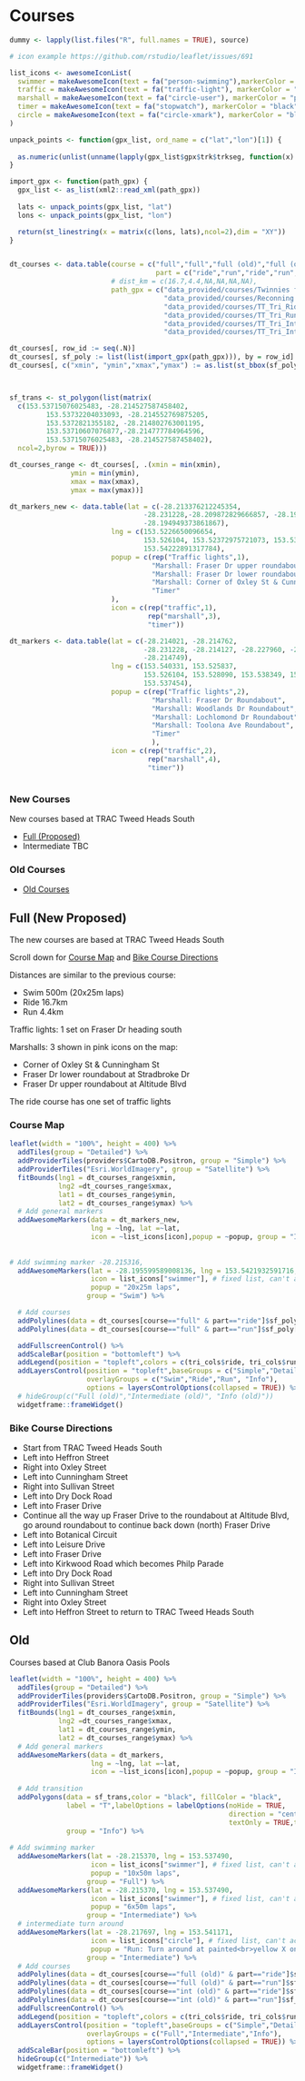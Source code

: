 # Courses {#courses}

<!-- See the [FAQ page](http://www.twintownstriathlon.org.au/?page_id=28){target="_blank"} for more info and the  [official description](http://www.twintownstriathlon.org.au/?page_id=3809){target="_blank"} of the full course. -->

```r

dummy <- lapply(list.files("R", full.names = TRUE), source)

# icon example https://github.com/rstudio/leaflet/issues/691

list_icons <- awesomeIconList(
  swimmer = makeAwesomeIcon(text = fa("person-swimming"),markerColor = "blue"),
  traffic = makeAwesomeIcon(text = fa("traffic-light"), markerColor = "black"),
  marshall = makeAwesomeIcon(text = fa("circle-user"), markerColor = "pink"),
  timer = makeAwesomeIcon(text = fa("stopwatch"), markerColor = "black"),
  circle = makeAwesomeIcon(text = fa("circle-xmark"), markerColor = "black", iconColor = "yellow")
)

unpack_points <- function(gpx_list, ord_name = c("lat","lon")[1]) {
  
  as.numeric(unlist(unname(lapply(gpx_list$gpx$trk$trkseg, function(x) attr(x, ord_name)))))
}

import_gpx <- function(path_gpx) {
  gpx_list <- as_list(xml2::read_xml(path_gpx))
  
  lats <- unpack_points(gpx_list, "lat")
  lons <- unpack_points(gpx_list, "lon")

  return(st_linestring(x = matrix(c(lons, lats),ncol=2),dim = "XY"))
}


dt_courses <- data.table(course = c("full","full","full (old)","full (old)","int (old)","int (old)"),
                                    part = c("ride","run","ride","run","ride","run"),
                         # dist_km = c(16.7,4.4,NA,NA,NA,NA),
                         path_gpx = c("data_provided/courses/Twinnies full proposed.gpx",
                                      "data_provided/courses/Reconning.gpx",
                                      "data_provided/courses/TT_Tri_Ride.gpx",
                                      "data_provided/courses/TT_Tri_Run.gpx",
                                      "data_provided/courses/TT_Tri_Intermediate_Ride.gpx",
                                      "data_provided/courses/TT_Tri_Intermediate_Run.gpx"))

dt_courses[, row_id := seq(.N)]
dt_courses[, sf_poly := list(list(import_gpx(path_gpx))), by = row_id]
dt_courses[, c("xmin", "ymin","xmax","ymax") := as.list(st_bbox(sf_poly[[1]])), by = row_id]



sf_trans <- st_polygon(list(matrix(
  c(153.53715076025483, -28.214527587458402, 
         153.53732204033093, -28.214552769875205, 
         153.5372821355182, -28.214802763001195, 
         153.53710607076877,-28.214777784964596, 
         153.53715076025483, -28.214527587458402),
  ncol=2,byrow = TRUE)))

dt_courses_range <- dt_courses[, .(xmin = min(xmin),
               ymin = min(ymin),
               xmax = max(xmax),
               ymax = max(ymax))]

dt_markers_new <- data.table(lat = c(-28.213376212245354, 
                                 -28.231228,-28.209872829666857, -28.19393845224043,
                                 -28.194949373861867),
                         lng = c(153.5226650096654,
                                 153.526104, 153.52372975721073, 153.53884997902225,
                                 153.54222891317784),
                         popup = c(rep("Traffic lights",1),
                                   "Marshall: Fraser Dr upper roundabout at Altitude Blvd",
                                   "Marshall: Fraser Dr lower roundabout at Stradbroke Dr",
                                   "Marshall: Corner of Oxley St & Cunningham St",
                                   "Timer"
                         ),
                         icon = c(rep("traffic",1),
                                  rep("marshall",3),
                                  "timer"))

dt_markers <- data.table(lat = c(-28.214021, -28.214762,
                                 -28.231228, -28.214127, -28.227960, -28.216583,
                                 -28.214749),
                         lng = c(153.540331, 153.525837,
                                 153.526104, 153.528090, 153.538349, 153.541749,
                                 153.537454),
                         popup = c(rep("Traffic lights",2),
                                   "Marshall: Fraser Dr Roundabout",
                                   "Marshall: Woodlands Dr Roundabout",
                                   "Marshall: Lochlomond Dr Roundabout",
                                   "Marshall: Toolona Ave Roundabout",
                                   "Timer"
                                   ),
                         icon = c(rep("traffic",2),
                                  rep("marshall",4),
                                  "timer"))



```

### New Courses

New courses based at TRAC Tweed Heads South

- [Full (Proposed)](#course-full-new)
- Intermediate TBC

### Old Courses

- [Old Courses](#course-old)


## Full (New Proposed) {#course-full-new}

The new courses are based at TRAC Tweed Heads South

Scroll down for [Course Map](#map-full-new) and [Bike Course Directions](#course-directions-full-new)

Distances are similar to the previous course:

- Swim 500m (20x25m laps)
- Ride 16.7km
- Run 4.4km

Traffic lights: 1 set on Fraser Dr heading south

Marshalls: 3 shown in pink icons on the map:

- Corner of Oxley St & Cunningham St
- Fraser Dr lower roundabout at Stradbroke Dr
- Fraser Dr upper roundabout at Altitude Blvd

The ride course has one set of traffic lights 

### Course Map {#map-full-new}

```r
leaflet(width = "100%", height = 400) %>% 
  addTiles(group = "Detailed") %>% 
  addProviderTiles(providers$CartoDB.Positron, group = "Simple") %>% 
  addProviderTiles("Esri.WorldImagery", group = "Satellite") %>% 
  fitBounds(lng1 = dt_courses_range$xmin,
            lng2 =dt_courses_range$xmax,
            lat1 = dt_courses_range$ymin,
            lat2 = dt_courses_range$ymax) %>% 
  # Add general markers
  addAwesomeMarkers(data = dt_markers_new,
                    lng = ~lng, lat =~lat,
                    icon = ~list_icons[icon],popup = ~popup, group = "Info") %>% 
  
  
# Add swimming marker -28.215316, 
  addAwesomeMarkers(lat = -28.195599589008136, lng = 153.5421932591716,
                    icon = list_icons["swimmer"], # fixed list, can't accept hex
                    popup = "20x25m laps",
                   group = "Swim") %>%

  # Add courses
  addPolylines(data = dt_courses[course=="full" & part=="ride"]$sf_poly[[1]], color = tri_cols$ride, group = "Ride") %>% 
  addPolylines(data = dt_courses[course=="full" & part=="run"]$sf_poly[[1]], color = tri_cols$run, group = "Run") %>% 

  addFullscreenControl() %>% 
  addScaleBar(position = "bottomleft") %>% 
  addLegend(position = "topleft",colors = c(tri_cols$ride, tri_cols$run),labels = c("Ride","Run")) %>%
  addLayersControl(position = "topleft",baseGroups = c("Simple","Detailed", "Satellite"),
                   overlayGroups = c("Swim","Ride","Run", "Info"),
                   options = layersControlOptions(collapsed = TRUE)) %>% 
  # hideGroup(c("Full (old)","Intermediate (old)", "Info (old)"))
  widgetframe::frameWidget()
```

### Bike Course Directions {#course-directions-full-new}

- Start from TRAC Tweed Heads South
- Left into Heffron Street
- Right into Oxley Street
- Left into Cunningham Street
- Right into Sullivan Street
- Left into Dry Dock Road
- Left into Fraser Drive
- Continue all the way up Fraser Drive to the roundabout at Altitude Blvd, go around roundabout to continue back down (north) Fraser Drive
- Left into Botanical Circuit
- Left into Leisure Drive
- Left into Fraser Drive
- Left into Kirkwood Road which becomes Philp Parade
- Left into Dry Dock Road
- Right into Sullivan Street
- Left into Cunningham Street
- Right into Oxley Street
- Left into Heffron Street to return to TRAC Tweed Heads South


## Old {#course-old}

Courses based at Club Banora Oasis Pools


```r
leaflet(width = "100%", height = 400) %>% 
  addTiles(group = "Detailed") %>% 
  addProviderTiles(providers$CartoDB.Positron, group = "Simple") %>% 
  addProviderTiles("Esri.WorldImagery", group = "Satellite") %>% 
  fitBounds(lng1 = dt_courses_range$xmin,
            lng2 =dt_courses_range$xmax,
            lat1 = dt_courses_range$ymin,
            lat2 = dt_courses_range$ymax) %>% 
  # Add general markers
  addAwesomeMarkers(data = dt_markers,
                    lng = ~lng, lat =~lat,
                    icon = ~list_icons[icon],popup = ~popup, group = "Info (old)") %>% 
  
  # Add transition
  addPolygons(data = sf_trans,color = "black", fillColor = "black",
              label = "T",labelOptions = labelOptions(noHide = TRUE,
                                                      direction = "center",
                                                      textOnly = TRUE,textsize = "20px"),
              group = "Info") %>% 
  
# Add swimming marker
  addAwesomeMarkers(lat = -28.215370, lng = 153.537490,
                    icon = list_icons["swimmer"], # fixed list, can't accept hex
                    popup = "10x50m laps",
                   group = "Full") %>%
  addAwesomeMarkers(lat = -28.215370, lng = 153.537490,
                    icon = list_icons["swimmer"], # fixed list, can't accept hex
                    popup = "6x50m laps",
                   group = "Intermediate") %>%
  # intermediate turn around
  addAwesomeMarkers(lat = -28.217697, lng = 153.541171,
                    icon = list_icons["circle"], # fixed list, can't accept hex
                    popup = "Run: Turn around at painted<br>yellow X on road",
                   group = "Intermediate") %>%
  # Add courses
  addPolylines(data = dt_courses[course=="full (old)" & part=="ride"]$sf_poly[[1]], color = tri_cols$ride, group = "Full") %>% 
  addPolylines(data = dt_courses[course=="full (old)" & part=="run"]$sf_poly[[1]], color = tri_cols$run, group = "Full") %>% 
  addPolylines(data = dt_courses[course=="int (old)" & part=="ride"]$sf_poly[[1]], color = tri_cols$ride, group = "Intermediate",popup = "2 laps") %>% 
  addPolylines(data = dt_courses[course=="int (old)" & part=="run"]$sf_poly[[1]], color = tri_cols$run, group = "Intermediate") %>% 
  addFullscreenControl() %>% 
  addLegend(position = "topleft",colors = c(tri_cols$ride, tri_cols$run),labels = c("Ride","Run")) %>%
  addLayersControl(position = "topleft",baseGroups = c("Simple","Detailed", "Satellite"),
                   overlayGroups = c("Full","Intermediate","Info"),
                   options = layersControlOptions(collapsed = TRUE)) %>% 
  addScaleBar(position = "bottomleft") %>% 
  hideGroup(c("Intermediate")) %>% 
  widgetframe::frameWidget()
```


